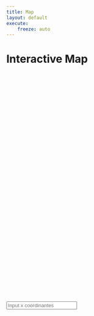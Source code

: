 ```yaml
---
title: Map
layout: default
execute:
    freeze: auto
---
```

<head>
  <meta charset="UTF-8">
  <title>Interactive Map</title>
  <link rel="stylesheet" href="https://unpkg.com/leaflet@1.7.1/dist/leaflet.css"
  integrity="sha512-xodZBNTC5n17Xt2atTPuE1HxjVMSvLVW9ocqUKLsCC5CXdbqCmblAshOMAS6/keqq/sMZMZ19scR4PsZChSR7A=="
  crossorigin=""/>
  <script src="https://unpkg.com/leaflet@1.7.1/dist/leaflet.js"
  integrity="sha512-XQoYMqMTK8LvdxXYG3nZ448hOEQiglfqkJs1NOQV44cWnUrBc8PkAOcXy20w0vlaXaVUearIOBhiXZ5V3ynxwA=="
  crossorigin=""></script>
  <style>
    #map {
      height: 600px;
      width: 800px;
    }
  </style>
</head>
<body>
  <h1>Interactive Map</h1>
  <div id="map"></div>
  <div id="preview"></div>

  <script>
    var map = L.map('map').setView([30, 0], 2);
    L.tileLayer('https://{s}.tile.openstreetmap.org/{z}/{x}/{y}.png', {
      attribution: '&copy; <a href="https://www.openstreetmap.org/copyright">OpenStreetMap</a> contributors'
    }).addTo(map);
    
     // Add markers for famous places
      var eiffelTower = L.marker([48.8584, 2.2945]).addTo(map);
      eiffelTower.bindPopup("<b>Eiffel Tower</b><br>Paris, France");
      
      var statueOfLiberty = L.marker([40.6892, -74.0445]).addTo(map);
      statueOfLiberty.bindPopup("<b>Statue of Liberty</b><br>New York City, USA");
      
      var greatPyramid = L.marker([29.9792, 31.1342]).addTo(map);
      greatPyramid.bindPopup("<b>Great Pyramid of Giza</b><br>Giza, Egypt");
      
      var tajMahal = L.marker([27.1750, 78.0422]).addTo(map);
      tajMahal.bindPopup("<b>Taj Mahal</b><br>Agra, India");
      
      var colosseum = L.marker([41.8902, 12.4922]).addTo(map);
      colosseum.bindPopup("<b>Colosseum</b><br>Rome, Italy");
      
      var machuPicchu = L.marker([-13.1631, -72.5450]).addTo(map);
      machuPicchu.bindPopup("<b>Machu Picchu</b><br>Cusco Region, Peru");
      
      var angkorWat = L.marker([13.4125, 103.8667]).addTo(map);
      angkorWat.bindPopup("<b>Angkor Wat</b><br>Siem Reap, Cambodia");
      
      var christTheRedeemer = L.marker([-22.9519, -43.2106]).addTo(map);
      christ
  </script>

<!-- pattern="[0-9]{3}-[0-9]{2}-[0-9]{3}" put it in later  -->
  <input id="x" name="x" placeholder="Input x coordinantes">
</body>
